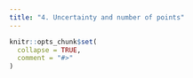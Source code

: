 ```yaml
---
title: "4. Uncertainty and number of points"
---
```


```r
knitr::opts_chunk$set(
  collapse = TRUE,
  comment = "#>"
)
```

<!---

```r
library(biPOD)
```

The uncertainty over the parameters inferred by the model obviously depends on the number of points available to fit the model. 
We will simulate a process lasting 1 unit of time and with 10 total time steps. We will then fit a model for a number of observation starting from 1 up to 10.
Initially we will observe only the starting and the final population, but we will then iteratively add a random new observation to the sample.

This is the full simulated process:

```r
n_steps <- 10
dt <- .1
d <- biPOD::sim_stochastic_exponential(20, 1, .25, steps = n_steps, delta_t = dt)
x <- biPOD::init(d, "Full sample")
biPOD::plot_input(x)
```

```r
indexes <- c(1, 11)
indexes <- c(indexes, sample(2:n_steps, n_steps - 1, replace=F))

plot_fits <- list()
posterior_plots <- list()

for (i in 3:length(indexes)) {
  idx <- sort(indexes[1:i])
  
  x <- biPOD::init(d[idx,], sample = paste(""))
  x <- biPOD::fit(x, growth_type = "exponential", t0_lower_bound = -20, factor_size = .01)
  
  name = paste("sample", i)
  print(name)
  print(d[idx,])
  
  plot_fits[[name]] = biPOD::plot_simple_fit(x, full_process = F)
  posterior_plots[[name]] = ggpubr::ggarrange(plotlist = biPOD::get_growth_rate_posteriors(x))
}
```

```r
ggpubr::ggarrange(plotlist = plot_fits)
ggpubr::ggarrange(plotlist = posterior_plots)
```

-->
